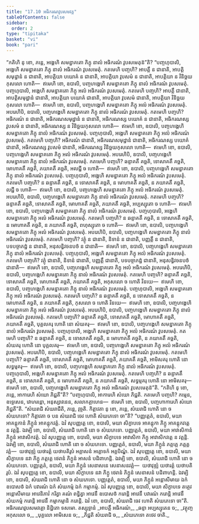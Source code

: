```yaml
---
title: "17.10 អធិករណវូបសមវគ្គ"
tableOfContents: false
sidebar:
  order: 2
type: "tipitaka"
basket: "vi"
book: "pari"
---
```



<DynamicBreadcrumb />

<Division number="457" book="pari">

<Paragraph number="2124" book="pari">
“កតិហិ នុ ខោ, ភន្តេ, អង្គេហិ សមន្នាគតោ ភិក្ខុ នាលំ អធិករណំ វូបសមេតុន៑”តិ?
</Paragraph>

<Paragraph number="2125" book="pari">
“បញ្ចហុបាលិ, អង្គេហិ សមន្នាគតោ ភិក្ខុ នាលំ អធិករណំ វូបសមេតុំ. កតមេហិ បញ្ចហិ? អាបត្តឹ ន ជានាតិ, អាបត្តិសមុដ្ឋានំ ន ជានាតិ, អាបត្តិយា បយោគំ ន ជានាតិ, អាបត្តិយា វូបសមំ ន ជានាតិ, អាបត្តិយា ន វិនិច្ឆយកុសលោ ហោតិ—  ឥមេហិ ខោ, ឧបាលិ, បញ្ចហង្គេហិ សមន្នាគតោ ភិក្ខុ នាលំ អធិករណំ វូបសមេតុំ. បញ្ចហុបាលិ, អង្គេហិ សមន្នាគតោ ភិក្ខុ អលំ អធិករណំ វូបសមេតុំ. កតមេហិ បញ្ចហិ? អាបត្តឹ ជានាតិ, អាបត្តិសមុដ្ឋានំ ជានាតិ, អាបត្តិយា បយោគំ ជានាតិ, អាបត្តិយា វូបសមំ ជានាតិ, អាបត្តិយា វិនិច្ឆយកុសលោ ហោតិ—  ឥមេហិ ខោ, ឧបាលិ, បញ្ចហង្គេហិ សមន្នាគតោ ភិក្ខុ អលំ អធិករណំ វូបសមេតុំ.
</Paragraph>

<Paragraph number="2126" book="pari">
អបរេហិបិ, ឧបាលិ, បញ្ចហង្គេហិ សមន្នាគតោ ភិក្ខុ នាលំ អធិករណំ វូបសមេតុំ. កតមេហិ បញ្ចហិ? អធិករណំ ន ជានាតិ, អធិករណសមុដ្ឋានំ ន ជានាតិ, អធិករណស្ស បយោគំ ន ជានាតិ, អធិករណស្ស វូបសមំ ន ជានាតិ, អធិករណស្ស ន វិនិច្ឆយកុសលោ ហោតិ—  ឥមេហិ ខោ, ឧបាលិ, បញ្ចហង្គេហិ សមន្នាគតោ ភិក្ខុ នាលំ អធិករណំ វូបសមេតុំ.
</Paragraph>

<Paragraph number="2127" book="pari">
បញ្ចហុបាលិ, អង្គេហិ សមន្នាគតោ ភិក្ខុ អលំ អធិករណំ វូបសមេតុំ. កតមេហិ បញ្ចហិ? អធិករណំ ជានាតិ, អធិករណសមុដ្ឋានំ ជានាតិ, អធិករណស្ស បយោគំ ជានាតិ, អធិករណស្ស វូបសមំ ជានាតិ, អធិករណស្ស វិនិច្ឆយកុសលោ ហោតិ—  ឥមេហិ ខោ, ឧបាលិ, បញ្ចហង្គេហិ សមន្នាគតោ ភិក្ខុ អលំ អធិករណំ វូបសមេតុំ.
</Paragraph>

<Paragraph number="2128" book="pari">
អបរេហិបិ, ឧបាលិ, បញ្ចហង្គេហិ សមន្នាគតោ ភិក្ខុ នាលំ អធិករណំ វូបសមេតុំ. កតមេហិ បញ្ចហិ? ឆន្ទាគតឹ គច្ឆតិ, ទោសាគតឹ គច្ឆតិ, មោហាគតឹ គច្ឆតិ, ភយាគតឹ គច្ឆតិ, អលជ្ជី ច ហោតិ—  ឥមេហិ ខោ, ឧបាលិ, បញ្ចហង្គេហិ សមន្នាគតោ ភិក្ខុ នាលំ អធិករណំ វូបសមេតុំ. បញ្ចហុបាលិ, អង្គេហិ សមន្នាគតោ ភិក្ខុ អលំ អធិករណំ វូបសមេតុំ. កតមេហិ បញ្ចហិ? ន ឆន្ទាគតឹ គច្ឆតិ, ន ទោសាគតឹ គច្ឆតិ, ន មោហាគតឹ គច្ឆតិ, ន ភយាគតឹ គច្ឆតិ, លជ្ជី ច ហោតិ—  ឥមេហិ ខោ, ឧបាលិ, បញ្ចហង្គេហិ សមន្នាគតោ ភិក្ខុ អលំ អធិករណំ វូបសមេតុំ.
</Paragraph>

<Paragraph number="2129" book="pari">
អបរេហិបិ, ឧបាលិ, បញ្ចហង្គេហិ សមន្នាគតោ ភិក្ខុ នាលំ អធិករណំ វូបសមេតុំ. កតមេហិ បញ្ចហិ? ឆន្ទាគតឹ គច្ឆតិ, ទោសាគតឹ គច្ឆតិ, មោហាគតឹ គច្ឆតិ, ភយាគតឹ គច្ឆតិ, អប្បស្សុតោ ច ហោតិ—  ឥមេហិ ខោ, ឧបាលិ, បញ្ចហង្គេហិ សមន្នាគតោ ភិក្ខុ នាលំ អធិករណំ វូបសមេតុំ. បញ្ចហុបាលិ, អង្គេហិ សមន្នាគតោ ភិក្ខុ អលំ អធិករណំ វូបសមេតុំ. កតមេហិ បញ្ចហិ? ន ឆន្ទាគតឹ គច្ឆតិ, ន ទោសាគតឹ គច្ឆតិ, ន មោហាគតឹ គច្ឆតិ, ន ភយាគតឹ គច្ឆតិ, ពហុស្សុតោ ច ហោតិ—  ឥមេហិ ខោ, ឧបាលិ, បញ្ចហង្គេហិ សមន្នាគតោ ភិក្ខុ អលំ អធិករណំ វូបសមេតុំ.
</Paragraph>

<Paragraph number="2130" book="pari">
អបរេហិបិ, ឧបាលិ, បញ្ចហង្គេហិ សមន្នាគតោ ភិក្ខុ នាលំ អធិករណំ វូបសមេតុំ. កតមេហិ បញ្ចហិ? វត្ថុំ ន ជានាតិ, និទានំ ន ជានាតិ, បញ្ញត្តឹ ន ជានាតិ, បទបច្ចាភដ្ឋំ ន ជានាតិ, អនុសន្ធិវចនបថំ ន ជានាតិ—  ឥមេហិ ខោ, ឧបាលិ, បញ្ចហង្គេហិ សមន្នាគតោ ភិក្ខុ នាលំ អធិករណំ វូបសមេតុំ. បញ្ចហុបាលិ, អង្គេហិ សមន្នាគតោ ភិក្ខុ អលំ អធិករណំ វូបសមេតុំ. កតមេហិ បញ្ចហិ? វត្ថុំ ជានាតិ, និទានំ ជានាតិ, បញ្ញត្តឹ ជានាតិ, បទបច្ចាភដ្ឋំ ជានាតិ, អនុសន្ធិវចនបថំ ជានាតិ—  ឥមេហិ ខោ, ឧបាលិ, បញ្ចហង្គេហិ សមន្នាគតោ ភិក្ខុ អលំ អធិករណំ វូបសមេតុំ.
</Paragraph>

<Paragraph number="2131" book="pari">
អបរេហិបិ, ឧបាលិ, បញ្ចហង្គេហិ សមន្នាគតោ ភិក្ខុ នាលំ អធិករណំ វូបសមេតុំ. កតមេហិ បញ្ចហិ? ឆន្ទាគតឹ គច្ឆតិ, ទោសាគតឹ គច្ឆតិ, មោហាគតឹ គច្ឆតិ, ភយាគតឹ គច្ឆតិ, អកុសលោ ច ហោតិ វិនយេ—  ឥមេហិ ខោ, ឧបាលិ, បញ្ចហង្គេហិ សមន្នាគតោ ភិក្ខុ នាលំ អធិករណំ វូបសមេតុំ. បញ្ចហុបាលិ, អង្គេហិ សមន្នាគតោ ភិក្ខុ អលំ អធិករណំ វូបសមេតុំ. កតមេហិ បញ្ចហិ? ន ឆន្ទាគតឹ គច្ឆតិ, ន ទោសាគតឹ គច្ឆតិ, ន មោហាគតឹ គច្ឆតិ, ន ភយាគតឹ គច្ឆតិ, កុសលោ ច ហោតិ វិនយេ—  ឥមេហិ ខោ, ឧបាលិ, បញ្ចហង្គេហិ សមន្នាគតោ ភិក្ខុ អលំ អធិករណំ វូបសមេតុំ.
</Paragraph>

<Paragraph number="2132" book="pari">
អបរេហិបិ, ឧបាលិ, បញ្ចហង្គេហិ សមន្នាគតោ ភិក្ខុ នាលំ អធិករណំ វូបសមេតុំ. កតមេហិ បញ្ចហិ? ឆន្ទាគតឹ គច្ឆតិ, ទោសាគតឹ គច្ឆតិ, មោហាគតឹ គច្ឆតិ, ភយាគតឹ គច្ឆតិ, បុគ្គលគរុ ហោតិ នោ សំឃគរុ—  ឥមេហិ ខោ, ឧបាលិ, បញ្ចហង្គេហិ សមន្នាគតោ ភិក្ខុ នាលំ អធិករណំ វូបសមេតុំ. បញ្ចហុបាលិ, អង្គេហិ សមន្នាគតោ ភិក្ខុ អលំ អធិករណំ វូបសមេតុំ. កតមេហិ បញ្ចហិ? ន ឆន្ទាគតឹ គច្ឆតិ, ន ទោសាគតឹ គច្ឆតិ, ន មោហាគតឹ គច្ឆតិ, ន ភយាគតឹ គច្ឆតិ, សំឃគរុ ហោតិ នោ បុគ្គលគរុ—  ឥមេហិ ខោ, ឧបាលិ, បញ្ចហង្គេហិ សមន្នាគតោ ភិក្ខុ អលំ អធិករណំ វូបសមេតុំ.
</Paragraph>

<Paragraph number="2133" book="pari">
អបរេហិបិ, ឧបាលិ, បញ្ចហង្គេហិ សមន្នាគតោ ភិក្ខុ នាលំ អធិករណំ វូបសមេតុំ. កតមេហិ បញ្ចហិ? ឆន្ទាគតឹ គច្ឆតិ, ទោសាគតឹ គច្ឆតិ, មោហាគតឹ គច្ឆតិ, ភយាគតឹ គច្ឆតិ, អាមិសគរុ ហោតិ នោ សទ្ធម្មគរុ—  ឥមេហិ ខោ, ឧបាលិ, បញ្ចហង្គេហិ សមន្នាគតោ ភិក្ខុ នាលំ អធិករណំ វូបសមេតុំ. បញ្ចហុបាលិ, អង្គេហិ សមន្នាគតោ ភិក្ខុ អលំ អធិករណំ វូបសមេតុំ. កតមេហិ បញ្ចហិ? ន ឆន្ទាគតឹ គច្ឆតិ, ន ទោសាគតឹ គច្ឆតិ, ន មោហាគតឹ គច្ឆតិ, ន ភយាគតឹ គច្ឆតិ, សទ្ធម្មគរុ ហោតិ នោ អាមិសគរុ—  ឥមេហិ ខោ, ឧបាលិ, បញ្ចហង្គេហិ សមន្នាគតោ ភិក្ខុ អលំ អធិករណំ វូបសមេតុន៑”តិ.
</Paragraph>

</Division>
<Division number="458" book="pari">

<Paragraph number="2134" book="pari">
“កតិហិ នុ ខោ, ភន្តេ, អាការេហិ សំឃោ ភិជ្ជតី”តិ? “បញ្ចហុបាលិ, អាការេហិ សំឃោ ភិជ្ជតិ. កតមេហិ បញ្ចហិ? កម្មេន, ឧទ្ទេសេន, វោហរន្តោ, អនុស្សាវនេន, សលាកគ្គាហេន—  ឥមេហិ ខោ, ឧបាលិ, បញ្ចហាការេហិ សំឃោ ភិជ្ជតី”តិ.
</Paragraph>

<Paragraph number="2135" book="pari">
“សំឃរាជិ សំឃរាជីតិ, ភន្តេ, វុច្ចតិ. កិត្តាវតា នុ ខោ, ភន្តេ, សំឃរាជិ ហោតិ នោ ច សំឃភេទោ? កិត្តាវតា ច បន សំឃរាជិ ចេវ ហោតិ សំឃភេទោ ចា”តិ? “បញ្ញត្តេតំ, ឧបាលិ, មយា អាគន្តុកានំ ភិក្ខូនំ អាគន្តុកវត្តំ. ឯវំ សុបញ្ញត្តេ ខោ, ឧបាលិ, មយា សិក្ខាបទេ អាគន្តុកា ភិក្ខូ អាគន្តុកវត្តេ ន វត្តន្តិ. ឯវម្បិ ខោ, ឧបាលិ, សំឃរាជិ ហោតិ នោ ច សំឃភេទោ. បញ្ញត្តេតំ, ឧបាលិ, មយា អាវាសិកានំ ភិក្ខូនំ អាវាសិកវត្តំ. ឯវំ សុបញ្ញត្តេ ខោ, ឧបាលិ, មយា សិក្ខាបទេ អាវាសិកា ភិក្ខូ អាវាសិកវត្តេ ន វត្តន្តិ. ឯវម្បិ ខោ, ឧបាលិ, សំឃរាជិ ហោតិ នោ ច សំឃភេទោ. បញ្ញត្តេតំ, ឧបាលិ, មយា ភិក្ខូនំ ភត្តគ្គេ ភត្តគ្គវត្តំ—  យថាវុឌ្ឍំ យថារត្តំ យថាបតិរូបំ អគ្គាសនំ អគ្គោទកំ អគ្គបិណ្ឌំ. ឯវំ សុបញ្ញត្តេ ខោ, ឧបាលិ, មយា សិក្ខាបទេ នវា ភិក្ខូ ភត្តគ្គេ ថេរានំ ភិក្ខូនំ អាសនំ បដិពាហន្តិ. ឯវម្បិ ខោ, ឧបាលិ, សំឃរាជិ ហោតិ នោ ច សំឃភេទោ. បញ្ញត្តេតំ, ឧបាលិ, មយា ភិក្ខូនំ សេនាសនេ សេនាសនវត្តំ—  យថាវុឌ្ឍំ យថារត្តំ យថាបតិរូបំ. ឯវំ សុបញ្ញត្តេ ខោ, ឧបាលិ, មយា សិក្ខាបទេ នវា ភិក្ខូ ថេរានំ ភិក្ខូនំ សេនាសនំ បដិពាហន្តិ. ឯវម្បិ ខោ, ឧបាលិ, សំឃរាជិ ហោតិ នោ ច សំឃភេទោ. បញ្ញត្តេតំ, ឧបាលិ, មយា ភិក្ខូនំ អន្តោសីមាយ ឯកំ ឧបោសថំ ឯកំ បវារណំ ឯកំ សំឃកម្មំ ឯកំ កម្មាកម្មំ. ឯវំ សុបញ្ញត្តេ ខោ, ឧបាលិ, មយា សិក្ខាបទេ តត្ថេវ អន្តោសីមាយ អាវេនិភាវំ ករិត្វា គណំ ពន្ធិត្វា អាវេនឹ ឧបោសថំ ករោន្តិ អាវេនឹ បវារណំ ករោន្តិ អាវេនឹ សំឃកម្មំ ករោន្តិ អាវេនឹ កម្មាកម្មានិ ករោន្តិ. ឯវំ ខោ, ឧបាលិ, សំឃរាជិ ចេវ ហោតិ សំឃភេទោ ចា”តិ.

</Paragraph>
</Division>

<Paragraph number="2136" type="center" book="pari">
អធិករណវូបសមវគ្គោ និដ្ឋិតោ ទសមោ.



</Paragraph>

<Paragraph number="2137" type="center" book="pari">
តស្សុទ្ទានំ


</Paragraph>

<Paragraph number="2138" type="verses" book="pari">
_អាបត្តឹ អធិករណំ,_  
_ឆន្ទា អប្បស្សុតេន ច;_  
_វត្ថុញ្ច អកុសលោ ច,_  
_បុគ្គលោ អាមិសេន ច;_  
_ភិជ្ជតិ សំឃរាជិ ច,_  
_សំឃភេទោ តថេវ ចាតិ._
</Paragraph>